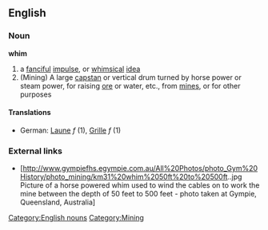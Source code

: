 ==English==
===Noun===
'''whim'''
#a [[fanciful]] [[impulse]], or [[whimsical]] [[idea]]
#(Mining) A large [[capstan]] or vertical drum turned by horse power or steam power, for raising [[ore]] or water, etc., from [[mine|mines]], or for other purposes
====Translations====
*German: [[Laune]] ''f'' (1), [[Grille]] ''f'' (1)


=== External links ===
*[http://www.gympiefhs.egympie.com.au/All%20Photos/photo_Gym%20History/photo_mining/km31%20whim%2050ft%20to%20500ft..jpg Picture of a horse powered whim used to wind the cables on to work the mine between the depth of 50 feet to 500 feet - photo taken at Gympie, Queensland, Australia]


[[Category:English nouns]]
[[Category:Mining]]